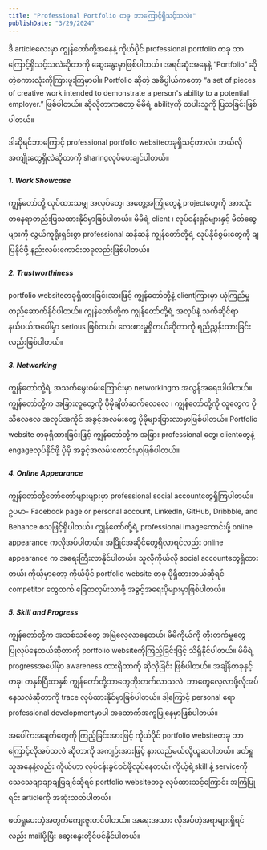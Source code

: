 ```yaml
---
title: "Professional Portfolio တခု ဘာကြောင့်ရှိသင့်သလဲ။"
publishDate: "3/29/2024"
---
```

ဒီ articleလေးမှာ ကျွန်တော်တို့အနေနဲ့ ကိုယ်ပိုင် professional portfolio တခု ဘာကြောင့်ရှိသင့်သလဲဆိုတာကို ဆွေးနွေးမှာဖြစ်ပါတယ်။ အရင်ဆုံးအနေနဲ့ “Portfolio” ဆိုတဲ့စကားလုံးကိုကြားဖူးကြမှာပါ။ Portfolio ဆိုတဲ့ အဓိပ္ပါယ်ကတော့ “a set of pieces of creative work intended to demonstrate a person's ability to a potential employer.” ဖြစ်ပါတယ်။ ဆိုလိုတာကတော့ မိမိရဲ့ abilityကို တပါးသူကို ပြသခြင်းဖြစ်ပါတယ်။

ဒါဆိုရင်ဘာကြောင့် professional portfolio websiteတခုရှိသင့်တာလဲ။ ဘယ်လိုအကျိုးတွေရှိလဲဆိုတာကို sharingလုပ်ပေးချင်ပါတယ်။

##### 1. Work Showcase

ကျွန်တော်တို့ လုပ်ထားသမျှ အလုပ်တွေ၊ အတွေ့အကြုံတွေနဲ့ projectတွေကို အားလုံး တနေရာတည်းပြသထားနိုင်မှာဖြစ်ပါတယ်။ မိမိရဲ့ client ၊ လုပ်ငန်းရှင်များနှင့် မိတ်ဆွေများကို လွယ်ကူရိုးရှင်းစွာ professional ဆန်ဆန် ကျွန်တော်တို့ရဲ့ လုပ်နိုင်စွမ်းတွေကို ချပြနိုင်ဖို့ နည်းလမ်းကောင်းတခုလည်းဖြစ်ပါတယ်။

##### 2. Trustworthiness

portfolio websiteတခုရှိထားခြင်းအားဖြင့် ကျွန်တော်တို့နဲ့ clientကြားမှာ ယုံကြည်မှုတည်ဆောက်နိုင်ပါတယ်။ ကျွန်တော်တို့က ကျွန်တော်တို့ရဲ့ အလုပ်နဲ့ သက်ဆိုင်ရာနယ်ပယ်အပေါ်မှာ serious ဖြစ်တယ်၊ လေးစားမှုရှိတယ်ဆိုတာကို ရည်ညွှန်းထားခြင်းလည်းဖြစ်ပါတယ်။

##### 3. Networking

ကျွန်တော်တို့ရဲ့ အသက်မွေးဝမ်းကြောင်းမှာ networkingက အလွန်အရေးပါပါတယ်။ ကျွန်တော်တို့က အခြားလူတွေကို ပိုမိုချိတ်ဆက်လေလေ ၊ ကျွန်တော်တို့ကို လူတွေက ပိုသိလေလေ အလုပ်အကိုင် အခွင့်အလမ်းတွေ ပိုမိုများပြားလာမှာဖြစ်ပါတယ်။ Portfolio website တခုရှိထားခြင်းဖြင့် ကျွန်တော်တို့က အခြား professional တွေ၊ clientတွေနဲ့ engageလုပ်နိုင်ဖို့ ပိုမို အခွင့်အလမ်းကောင်းမှာဖြစ်ပါတယ်။

##### 4. Online Appearance

ကျွန်တော်တို့တော်တော်များများမှာ professional social accountတွေရှိကြပါတယ်။ ဥပမာ- Facebook page or personal account, LinkedIn, GitHub, Dribbble, and Behance စသဖြင့်ရှိပါတယ်။ ကျွန်တော်တို့ရဲ့ professional imageကောင်းဖို့ online appearance ကလိုအပ်ပါတယ်။ အပြိုင်အဆိုင်တွေရှိလာရင်လည်း online appearance က အရေးကြီးလာနိုင်ပါတယ်။ သူလိုကိုယ်လို social accountတွေရှိထားတယ်၊ ကိုယ့်မှာတော့ ကိုယ်ပိုင် portfolio website တခု ပိုရှိထားတယ်ဆိုရင် competitor တွေထက် ခြေတလှမ်းသာဖို့ အခွင့်အရေးပိုများမှာဖြစ်ပါတယ်။

##### 5. Skill and Progress

ကျွန်တော်တို့က အသစ်သစ်တွေ အမြဲလေ့လာနေတယ်၊ မိမိကိုယ်ကို တိုးတက်မှုတွေ ပြုလုပ်နေတယ်ဆိုတာကို portfolio websiteကိုကြည့်ခြင်းဖြင့် သိရှိနိုင်ပါတယ်။ မိမိရဲ့ progressအပေါ်မှာ awareness ထားရှိတာကို ဆိုလိုခြင်း ဖြစ်ပါတယ်။ အချိန်တခုနှင့် တခု၊ တနှစ်ပြီးတနှစ် ကျွန်တော်တို့ဘာတွေတိုးတက်လာသလဲ၊ ဘာတွေလေ့လာဖို့လိုအပ်နေသလဲဆိုတာကို trace လုပ်ထားနိုင်မှာဖြစ်ပါတယ်။ ဒါ့ကြောင့် personal ရော professional developmentမှာပါ အထောက်အကူပြုနေမှာဖြစ်ပါတယ်။

အပေါ်ကအချက်တွေကို ကြည့်ခြင်းအားဖြင့် ကိုယ်ပိုင် portfolio websiteတခု ဘာကြောင့်လိုအပ်သလဲ ဆိုတာကို အကျဉ်းအားဖြင့် နားလည်မယ်လို့ယူဆပါတယ်။ ဖတ်ရှုသူအနေနဲ့လည်း ကိုယ်ဟာ လုပ်ငန်းခွင်ဝင်ဖို့လုပ်နေတယ်၊ ကိုယ့်ရဲ့skill နဲ့ serviceကို သေသေချာချာချပြချင်ဆိုရင် portfolio websiteတခု လုပ်ထားသင့်ကြောင်း အကြံပြုရင်း articleကို အဆုံးသတ်ပါတယ်။

ဖတ်ရှုပေးတဲ့အတွက်ကျေးဇူးတင်ပါတယ်။ အရေးအသား လိုအပ်တဲ့အရာများရှိရင်လည်း mailပို့ပြီး ဆွေးနွေးတိုင်ပင်နိုင်ပါတယ်။